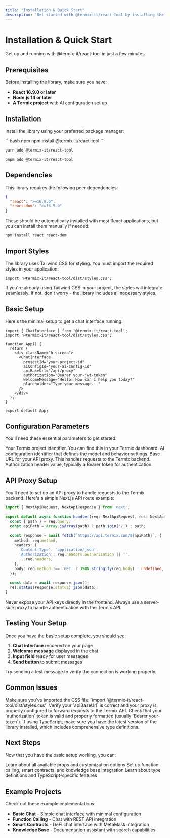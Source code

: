 ```yaml
---
title: "Installation & Quick Start"
description: "Get started with @termix-it/react-tool by installing the library and setting up your first AI chat interface"
---
```


# Installation & Quick Start

Get up and running with @termix-it/react-tool in just a few minutes.

## Prerequisites

Before installing the library, make sure you have:

- **React 16.9.0 or later**
- **Node.js 14 or later**
- **A Termix project** with AI configuration set up

## Installation

Install the library using your preferred package manager:

<CodeGroup>
```bash npm
npm install @termix-it/react-tool
```

```bash yarn
yarn add @termix-it/react-tool
```

```bash pnpm
pnpm add @termix-it/react-tool
```
</CodeGroup>

## Dependencies

This library requires the following peer dependencies:

```json
{
  "react": ">=16.9.0",
  "react-dom": ">=16.9.0"
}
```

These should be automatically installed with most React applications, but you can install them manually if needed:

```bash
npm install react react-dom
```

## Import Styles

The library uses Tailwind CSS for styling. You must import the required styles in your application:

```tsx
import '@termix-it/react-tool/dist/styles.css';
```

<Tip>
If you're already using Tailwind CSS in your project, the styles will integrate seamlessly. If not, don't worry - the library includes all necessary styles.
</Tip>

## Basic Setup

Here's the minimal setup to get a chat interface running:

```tsx App.tsx
import { ChatInterface } from '@termix-it/react-tool';
import '@termix-it/react-tool/dist/styles.css';

function App() {
  return (
    <div className="h-screen">
      <ChatInterface
        projectId="your-project-id"
        aiConfigId="your-ai-config-id"
        apiBaseUrl="/api/proxy"
        authorization="Bearer your-jwt-token"
        welcomeMessage="Hello! How can I help you today?"
        placeholder="Type your message..."
      />
    </div>
  );
}

export default App;
```

## Configuration Parameters

You'll need these essential parameters to get started:

<ParamField path="projectId" type="string" required>
  Your Termix project identifier. You can find this in your Termix dashboard.
</ParamField>

<ParamField path="aiConfigId" type="string" required>
  AI configuration identifier that defines the model and behavior settings.
</ParamField>

<ParamField path="apiBaseUrl" type="string" required>
  Base URL for your API proxy. This handles requests to the Termix backend.
</ParamField>

<ParamField path="authorization" type="string" required>
  Authorization header value, typically a Bearer token for authentication.
</ParamField>

## API Proxy Setup

You'll need to set up an API proxy to handle requests to the Termix backend. Here's a simple Next.js API route example:

```typescript pages/api/proxy/[...path].ts
import { NextApiRequest, NextApiResponse } from 'next';

export default async function handler(req: NextApiRequest, res: NextApiResponse) {
  const { path } = req.query;
  const apiPath = Array.isArray(path) ? path.join('/') : path;
  
  const response = await fetch(`https://api.termix.com/${apiPath}`, {
    method: req.method,
    headers: {
      'Content-Type': 'application/json',
      'Authorization': req.headers.authorization || '',
      ...req.headers,
    },
    body: req.method !== 'GET' ? JSON.stringify(req.body) : undefined,
  });
  
  const data = await response.json();
  res.status(response.status).json(data);
}
```

<Warning>
Never expose your API keys directly in the frontend. Always use a server-side proxy to handle authentication with the Termix API.
</Warning>

## Testing Your Setup

Once you have the basic setup complete, you should see:

1. **Chat interface** rendered on your page
2. **Welcome message** displayed in the chat
3. **Input field** ready for user messages
4. **Send button** to submit messages

Try sending a test message to verify the connection is working properly.

## Common Issues

<AccordionGroup>
  <Accordion title="Styles not loading correctly">
    Make sure you've imported the CSS file: `import '@termix-it/react-tool/dist/styles.css'`
  </Accordion>
  
  <Accordion title="API connection errors">
    Verify your `apiBaseUrl` is correct and your proxy is properly configured to forward requests to the Termix API.
  </Accordion>
  
  <Accordion title="Authentication failures">
    Check that your `authorization` token is valid and properly formatted (usually `Bearer your-token`).
  </Accordion>
  
  <Accordion title="TypeScript errors">
    If using TypeScript, make sure you have the latest version of the library installed, which includes comprehensive type definitions.
  </Accordion>
</AccordionGroup>

## Next Steps

Now that you have the basic setup working, you can:

<CardGroup cols={2}>
  <Card title="Explore Configuration" icon="gear" href="/react-tools/configuration">
    Learn about all available props and customization options
  </Card>
  <Card title="Advanced Features" icon="rocket" href="/react-tools/advanced-usage">
    Set up function calling, smart contracts, and knowledge base integration
  </Card>
  <Card title="TypeScript Guide" icon="code" href="/react-tools/typescript">
    Learn about type definitions and TypeScript-specific features
  </Card>
</CardGroup>

## Example Projects

Check out these example implementations:

- **Basic Chat** - Simple chat interface with minimal configuration
- **Function Calling** - Chat with REST API integration
- **Smart Contracts** - DeFi chat interface with MetaMask integration
- **Knowledge Base** - Documentation assistant with search capabilities